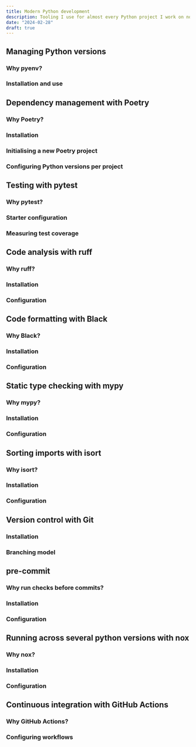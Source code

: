 ```yaml
---
title: Modern Python development
description: Tooling I use for almost every Python project I work on nowadays
date: "2024-02-28"
draft: true
---
```


## Managing Python versions

### Why pyenv?

### Installation and use

## Dependency management with Poetry

### Why Poetry?

### Installation

### Initialising a new Poetry project

### Configuring Python versions per project

## Testing with pytest

### Why pytest?

### Starter configuration

### Measuring test coverage

## Code analysis with ruff

### Why ruff?

### Installation

### Configuration

## Code formatting with Black

### Why Black?

### Installation

### Configuration

## Static type checking with mypy

### Why mypy?

### Installation

### Configuration

## Sorting imports with isort

### Why isort?

### Installation

### Configuration

## Version control with Git

### Installation

### Branching model

## pre-commit

### Why run checks before commits?

### Installation

### Configuration

## Running across several python versions with nox

### Why nox?

### Installation

### Configuration

## Continuous integration with GitHub Actions

### Why GitHub Actions?

### Configuring workflows
